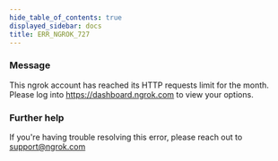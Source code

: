 ```yaml
---
hide_table_of_contents: true
displayed_sidebar: docs
title: ERR_NGROK_727
---
```


### Message

This ngrok account has reached its HTTP requests limit for the month. Please log into https://dashboard.ngrok.com to view your options.

### Further help

If you're having trouble resolving this error, please reach out to [support@ngrok.com](mailto:support@ngrok.com?subject=Help%20with%20ERR_NGROK_727)
